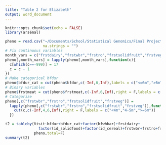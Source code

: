 ```yaml
---
title: "Table 2 for Elizabeth"
output: word_document
---
```


```r
knitr::opts_chunk$set(echo = FALSE)
library(arsenal)
```

```r
pheno = read.csv("~/Documents/School/Statistical Genomics/Final Project/data/Infant_Diet_Methylation_Phenotype_Final_19MARCH2021.csv",
                 na.strings = "")
# Fix continuous variables
month_vars = c("frstdairy","frstwbr","frstro","frstsolidfruit","frstveg","frstmeat")
pheno[,month_vars] = lapply(pheno[,month_vars],function(c){
  c[which(c==-999)] = 17
  c = c - 1
})
# Make categorical bfdur
pheno$bfdur_cat = cut(pheno$bfdur,c(-Inf,6,Inf),labels = c("<=6m",">6m"))
# Binary variables
pheno$frstmeat = cut(pheno$frstmeat,c(-Inf,6,Inf),right = F,labels = c("<6m",">=6m"))
# Categorize
pheno[,c("frstwbr","frstro","frstsolidfruit","frstveg")] = 
  lapply(pheno[,c("frstwbr","frstro","frstsolidfruit","frstveg")],function(c){
    cut(c,c(-Inf,4,6,Inf),right = F,labels = c("<4m","4-5m",">=6m"))
  })
```

```r
t2 = tableby(Visit~bfdur+bfdur_cat+factor(bfwhbar)+frstdairy+
               factor(id_solidfood)+factor(id_cereal)+frstwbr+frstro+frstsolidfruit+frstveg+frstmeat,
             pheno,total=F)
summary(t2)
```

